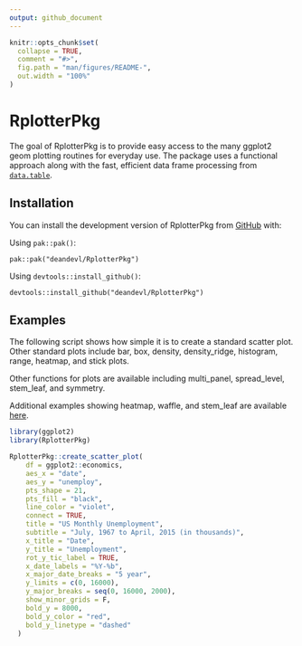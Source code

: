 ```yaml
---
output: github_document
---
```


```r
knitr::opts_chunk$set(
  collapse = TRUE,
  comment = "#>",
  fig.path = "man/figures/README-",
  out.width = "100%"
)
```

# RplotterPkg

The goal of RplotterPkg is to provide easy access to the many ggplot2 geom plotting routines for everyday use.  The package uses a functional approach along with the fast, efficient data frame processing from [`data.table`](https://github.com/Rdatatable/data.table "data.table github").


## Installation

You can install the development version of RplotterPkg from [GitHub](https://github.com/) with:

Using `pak::pak()`:

`pak::pak("deandevl/RplotterPkg")`

Using `devtools::install_github()`:

`devtools::install_github("deandevl/RplotterPkg")`

## Examples

The following script shows how simple it is to create a standard scatter plot.  Other standard plots include bar, box, density, density_ridge, histogram, range, heatmap, and stick plots. 

Other functions for plots are available including multi_panel, spread_level, stem_leaf, and symmetry.

Additional examples showing heatmap, waffle, and stem_leaf are
available [here](https://rplotterpkg-examples.netlify.app/).

```r
library(ggplot2)
library(RplotterPkg)

RplotterPkg::create_scatter_plot(
    df = ggplot2::economics,
    aes_x = "date",
    aes_y = "unemploy",
    pts_shape = 21,
    pts_fill = "black",
    line_color = "violet",
    connect = TRUE,
    title = "US Monthly Unemployment",
    subtitle = "July, 1967 to April, 2015 (in thousands)",
    x_title = "Date",
    y_title = "Unemployment",
    rot_y_tic_label = TRUE,
    x_date_labels = "%Y-%b",
    x_major_date_breaks = "5 year",
    y_limits = c(0, 16000),
    y_major_breaks = seq(0, 16000, 2000),
    show_minor_grids = F,
    bold_y = 8000,
    bold_y_color = "red",
    bold_y_linetype = "dashed"
  )
```


